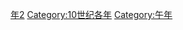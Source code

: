 {{Catnav|頁面分類|历史|歷史時代|年|10世纪各年}}

{{catmore}}
{{Commons category|982}}

[[Category:980年代|年2]]
[[Category:10世纪各年|Category:10世纪各年]]
[[Category:午年|Category:午年]]